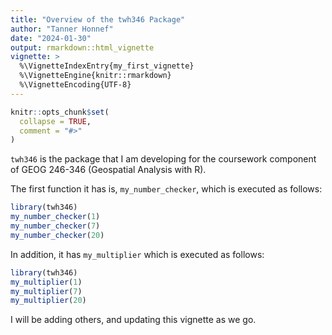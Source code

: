 ```yaml
---
title: "Overview of the twh346 Package"
author: "Tanner Honnef"
date: "2024-01-30"
output: rmarkdown::html_vignette
vignette: >
  %\VignetteIndexEntry{my_first_vignette}
  %\VignetteEngine{knitr::rmarkdown}
  %\VignetteEncoding{UTF-8}
---
```


```r
knitr::opts_chunk$set(
  collapse = TRUE,
  comment = "#>"
)
```

`twh346` is the package that I am developing for the coursework component of
GEOG 246-346 (Geospatial Analysis with R).

The first function it has is, `my_number_checker`, which is executed as follows:

```r
library(twh346)
my_number_checker(1)
my_number_checker(7)
my_number_checker(20)
```

In addition, it has `my_multiplier` which is executed as follows:
```r
library(twh346)
my_multiplier(1)
my_multiplier(7)
my_multiplier(20)
```

I will be adding others, and updating this vignette as we go.
